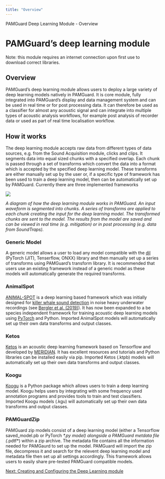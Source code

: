 ```yaml
---
title: "Overview"
---
```

 PAMGuard Deep Learning Module - Overview  

PAMGuard's deep learning module
===============================

Note: this module requires an internet connection upon first use to download correct libraries.

Overview
--------

PAMGuard's deep learning module allows users to deploy a large variety of deep learning models natively in PAMGuard. It is core module, fully integrated into PAMGuard's display and data management system and can be used in real time or for post processing data. It can therefore be used as a classifier for almost any acoustic signal and can integrate into multiple types of acoustic analysis workflows, for example post analysis of recorder data or used as part of real time localisation workflow.

How it works
------------

The deep learning module accepts raw data from different types of data sources, e.g. from the Sound Acquisition module, clicks and clips. It segments data into equal sized chunks with a specified overlap. Each chunk is passed through a set of transforms which convert the data into a format which is accepted by the specified deep learning model. These transforms are either manually set up by the user or, if a specific type of framework has been used to train a deep learning model, then can be automatically set up by PAMGuard. Currently there are three implemented frameworks

![](images/deep_learning_module_process.png)

_A diagram of how the deep learning module works in PAMGuard. An input waveform is segmented into chunks. A series of transforms are applied to each chunk creating the input for the deep learning model. The transformed chunks are sent to the model. The results from the model are saved and can be viewed in real time (e.g. mitigation) or in post processing (e.g. data from SoundTraps)._

### Generic Model

A generic model allows a user to load any model compatible with the [djl](https://djl.ai/) (PyTorch (JIT), Tenserflow, ONXX) library and then manually set up a series of transforms using PAMGuard's transform library. It is recommended that users use an existing framework instead of a generic model as these models will automatically generate the required transforms.

### AnimalSpot

[ANIMAL-SPOT](https://github.com/ChristianBergler/ANIMAL-SPOT) is a deep learning based framework which was initially designed for [killer whale sound detection]((https://github.com/ChristianBergler/ORCA-SPOT)) in noise heavy underwater recordings (see [Bergler et al. (2019)](https://www.nature.com/articles/s41598-019-47335-w)). It has now been expanded to a be species independent framework for training acoustic deep learning models using [PyTorch](https://pytorch.org/) and Python. Imported AnimalSpot models will automatically set up their own data transforms and output classes.

### Ketos

[Ketos](https://meridian.cs.dal.ca/2015/04/12/ketos/) is an acoustic deep learning framework based on Tensorflow and developed by [MERIDIAN](https://meridian.cs.dal.ca/). It has excellent resources and tutorials and Python libraries can be installed easily via pip. Imported Ketos (.ktpb) models will automatically set up their own data transforms and output classes.

### Koogu

[Koogu](https://shyamblast.github.io/Koogu/en/stable/) is a Python package which allows users to train a deep learning model. Koogu helps users by integrating with some frequency used annotation programs and provides tools to train and test classifiers. Imported Koogu models (.kgu) will automatically set up their own data transforms and output classes.

### PAMGuardZip

PAMGuard zip models consist of a deep learning model (either a Tensorflow saved\_model.pb or PyTorch _\*.py model) alongside a PAMGuard metdata file (_.pdtf\*) within a zip archive. The metadata file contains all the information needed for PAMGaurd to set up the model. PAMGuard will import the zip file, decompress it and search for the relevent deep learning model and metadata file then set up all settings accordingly. This framework allows users to easily share pre-tested PAMGuard compatible models.

  
  
  

[Next: Creating and Configuring the Deep Learning module](rawDeepLearning_CreateAndConfig.html)
